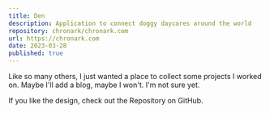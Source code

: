 ```yaml
---
title: Den
description: Application to connect doggy daycares around the world
repository: chronark/chronark.com
url: https://chronark.com
date: 2023-03-28
published: true
---
```


Like so many others, I just wanted a place to collect some projects I worked on. Maybe I'll add a blog, maybe I won't. I'm not sure yet.

If you like the design, check out the Repository on GitHub.
